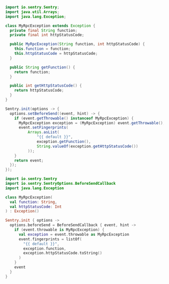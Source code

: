 ```java {tabTitle: Java}
import io.sentry.Sentry;
import java.util.Arrays;
import java.lang.Exception;

class MyRpcException extends Exception {
  private final String function;
  private final int httpStatusCode;

  public MyRpcException(String function, int httpStatusCode) {
    this.function = function;
    this.httpStatusCode = httpStatusCode;
  }

  public String getFunction() {
    return function;
  }

  public int getHttpStatusCode() {
    return httpStatusCode;
  }
}

Sentry.init(options -> {
  options.setBeforeSend((event, hint) -> {
    if (event.getThrowable() instanceof MyRpcException) {
      MyRpcException exception = (MyRpcException) event.getThrowable();
      event.setFingerprints(
          Arrays.asList(
              "{{ default }}",
              exception.getFunction(),
              String.valueOf(exception.getHttpStatusCode())
          ));
    }
    return event;
  });
});
```

```kotlin {tabTitle: Kotlin}
import io.sentry.Sentry
import io.sentry.SentryOptions.BeforeSendCallback
import java.lang.Exception

class MyRpcException(
  val function: String,
  val httpStatusCode: Int
) : Exception()

Sentry.init { options ->
  options.beforeSend = BeforeSendCallback { event, hint ->
    if (event.throwable is MyRpcException) {
      val exception = event.throwable as MyRpcException
      event.fingerprints = listOf(
        "{{ default }}",
        exception.function,
        exception.httpStatusCode.toString()
      )
    }
    event
  }
}
```
